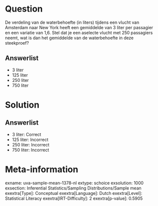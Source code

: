 Question
========

De verdeling van de waterbehoefte (in liters) tijdens een vlucht van
Amsterdam naar New York heeft een gemiddelde van 3 liter per passagier
en een variatie van 1,6. Stel dat je een aselecte vlucht met 250
passagiers neemt, wat is dan het gemiddelde van de waterbehoefte in deze
steekproef?

Answerlist
----------

* 3 liter
* 125 liter
* 250 liter
* 750 liter

Solution
========

Answerlist
----------

* 3 liter: Correct
* 125 liter: Incorrect
* 250 liter: Incorrect
* 750 liter: Incorrect

Meta-information
================
exname: uva-sample-mean-1378-nl
extype: schoice
exsolution: 1000
exsection: Inferential Statistics/Sampling Distributions/Sample mean
exextra[Type]: Conceptual
exextra[Language]: Dutch
exextra[Level]: Statistical Literacy
exextra[IRT-Difficulty]: 2
exextra[p-value]: 0.5905
